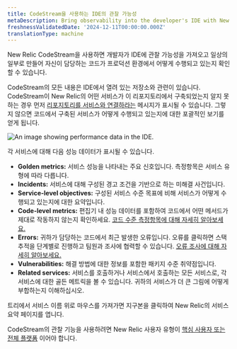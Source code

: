 ```yaml
---
title: CodeStream을 사용하는 IDE의 관찰 가능성
metaDescription: Bring observability into the developer's IDE with New Relic CodeStream.
freshnessValidatedDate: '2024-12-11T00:00:00.000Z'
translationType: machine
---
```



New Relic CodeStream을 사용하면 개발자가 IDE에 관찰 가능성을 가져오고 일상의 일부로 만들어 자신이 담당하는 코드가 프로덕션 환경에서 어떻게 수행되고 있는지 확인할 수 있습니다.

CodeStream의 모든 내용은 IDE에서 열려 있는 저장소와 관련이 있습니다. CodeStream이 New Relic의 어떤 서비스가 이 리포지토리에서 구축되었는지 알지 못하는 경우 먼저 [리포지토리를 서비스와 연결하라는](/docs/codestream/observability/repo-association) 메시지가 표시될 수 있습니다. 그렇지 않으면 코드에서 구축된 서비스가 어떻게 수행되고 있는지에 대한 포괄적인 보기를 얻게 됩니다.

<img
  title="Performance data for your services"
  alt="An image showing performance data in the IDE."
  src={codestreamO11y}
/>

각 서비스에 대해 다음 성능 데이터가 표시될 수 있습니다.

* **Golden metrics:** 서비스 성능을 나타내는 주요 신호입니다. 측정항목은 서비스 유형에 따라 다릅니다.
* **Incidents:** 서비스에 대해 구성된 경고 조건을 기반으로 하는 미해결 사건입니다.
* **Service-level objectives:** 구성된 서비스 수준 목표에 비해 서비스가 어떻게 수행되고 있는지에 대한 요약입니다.
* **Code-level metrics:** 편집기 내 성능 데이터를 포함하여 코드에서 어떤 메서드가 제대로 작동하지 않는지 확인하세요. [코드 수준 측정항목에 대해 자세히 알아보세요.](/docs/codestream/observability/code-level-metrics)
* **Errors:** 귀하가 담당하는 코드에서 최근 발생한 오류입니다. 오류를 클릭하면 스택 추적을 단계별로 진행하고 팀원과 조사에 협력할 수 있습니다. [오류 조사에 대해 자세히 알아보세요.](/docs/codestream/observability/error-investigation)
* **Vulnerabilities:** 해결 방법에 대한 정보를 포함한 패키지 수준 취약점입니다.
* **Related services:** 서비스를 호출하거나 서비스에서 호출하는 모든 서비스로, 각 서비스에 대한 골든 메트릭을 볼 수 있습니다. 귀하의 서비스가 더 큰 그림에 어떻게 부합하는지 이해하십시오.

트리에서 서비스 이름 위로 마우스를 가져가면 지구본을 클릭하여 New Relic의 서비스 요약 페이지를 엽니다.

CodeStream의 관찰 기능을 사용하려면 New Relic 사용자 유형이 [핵심 사용자 또는 전체 플랫폼](/docs/accounts/accounts-billing/new-relic-one-user-management/user-type/#user-type-capabilities) 이어야 합니다.